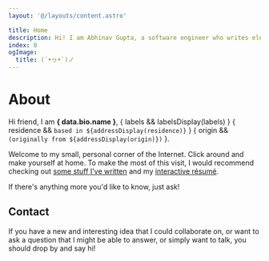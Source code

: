 ```yaml
---
layout: '@/layouts/content.astro'

title: Home
description: Hi! I am Abhinav Gupta, a software engineer who writes elegant code and contributes to open-source projects.
index: 0
ogImage:
  title: (´•ヮ•`)ノ
---
```





<h1 className="sr-only">About</h1>
<Kaomoji />

Hi friend, I am **{
	data.bio.name
}**, {
	labels && labelsDisplay(labels)
} {
	residence && `based in ${addressDisplay(residence)}`
} {
	origin && `(originally from ${addressDisplay(origin)})`
}.

Welcome to my small, personal corner of the Internet. Click around and make
yourself at home. To make the most of this visit, I would recommend checking out
[some stuff I've written](/writings) and my [interactive résumé](/resume).

If there's anything more you'd like to know, just ask!

## Contact

If you have a new and interesting idea that I could collaborate on, or want to
ask a question that I might be able to answer, or simply want to talk, you
should drop by and say hi!

<ContactList />
